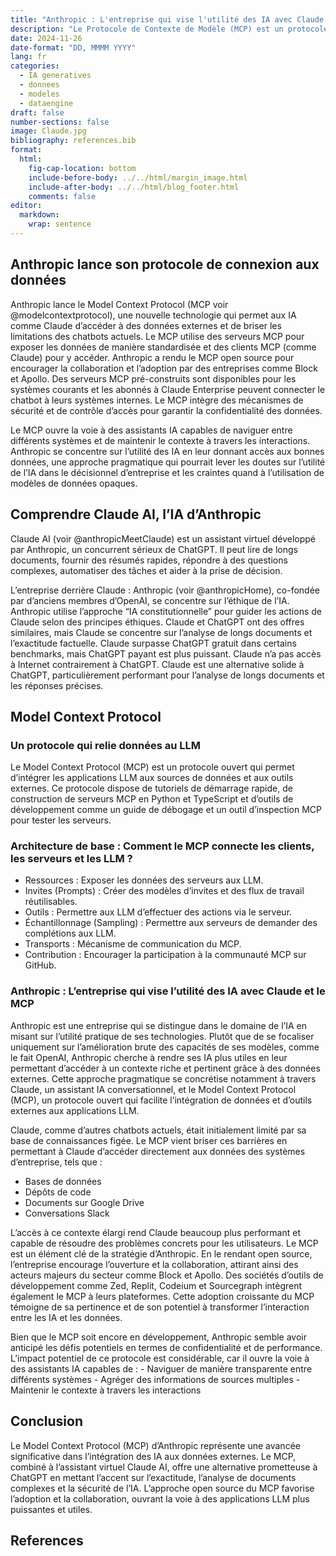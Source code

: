 ```yaml
---
title: "Anthropic : L'entreprise qui vise l'utilité des IA avec Claude et le MCP."
description: "Le Protocole de Contexte de Modèle (MCP) est un protocole ouvert facilitant l'intégration entre les applications de grands modèles linguistiques (LLM) et des sources de données externes et des outils. Il fournit des outils permettant aux développeurs de connecter facilement leurs LLM à des contextes pertinents."
date: 2024-11-26
date-format: "DD, MMMM YYYY"
lang: fr
categories: 
  - IA generatives
  - donnees
  - modeles
  - dataengine
draft: false
number-sections: false
image: Claude.jpg
bibliography: references.bib
format:
  html:
    fig-cap-location: bottom
    include-before-body: ../../html/margin_image.html
    include-after-body: ../../html/blog_footer.html
    comments: false
editor: 
  markdown: 
    wrap: sentence
---
```


## Anthropic lance son protocole de connexion aux données

Anthropic lance le Model Context Protocol (MCP voir @modelcontextprotocol), une nouvelle technologie qui permet aux IA comme Claude d'accéder à des données externes et de briser les limitations des chatbots actuels. Le MCP utilise des serveurs MCP pour exposer les données de manière standardisée et des clients MCP (comme Claude) pour y accéder. Anthropic a rendu le MCP open source pour encourager la collaboration et l'adoption par des entreprises comme Block et Apollo. Des serveurs MCP pré-construits sont disponibles pour les systèmes courants et les abonnés à Claude Enterprise peuvent connecter le chatbot à leurs systèmes internes. Le MCP intègre des mécanismes de sécurité et de contrôle d'accès pour garantir la confidentialité des données.

Le MCP ouvre la voie à des assistants IA capables de naviguer entre différents systèmes et de maintenir le contexte à travers les interactions. Anthropic se concentre sur l'utilité des IA en leur donnant accès aux bonnes données, une approche pragmatique qui pourrait lever les doutes sur l'utilité de l'IA dans le décisionnel d'entreprise et les craintes quand à l'utilisation de modèles de données opaques.

## Comprendre Claude AI, l'IA d'Anthropic

Claude AI (voir @anthropicMeetClaude) est un assistant virtuel développé par Anthropic, un concurrent sérieux de ChatGPT. Il peut lire de longs documents, fournir des résumés rapides, répondre à des questions complexes, automatiser des tâches et aider à la prise de décision.

L'entreprise derrière Claude : Anthropic (voir @anthropicHome), co-fondée par d'anciens membres d'OpenAI, se concentre sur l'éthique de l'IA. Anthropic utilise l'approche "IA constitutionnelle" pour guider les actions de Claude selon des principes éthiques. Claude et ChatGPT ont des offres similaires, mais Claude se concentre sur l'analyse de longs documents et l'exactitude factuelle. Claude surpasse ChatGPT gratuit dans certains benchmarks, mais ChatGPT payant est plus puissant. Claude n'a pas accès à Internet contrairement à ChatGPT. Claude est une alternative solide à ChatGPT, particulièrement performant pour l'analyse de longs documents et les réponses précises.

## Model Context Protocol

### Un protocole qui relie données au LLM

Le Model Context Protocol (MCP) est un protocole ouvert qui permet d'intégrer les applications LLM aux sources de données et aux outils externes. Ce protocole dispose de tutoriels de démarrage rapide, de construction de serveurs MCP en Python et TypeScript et d'outils de développement comme un guide de débogage et un outil d'inspection MCP pour tester les serveurs.

### Architecture de base : Comment le MCP connecte les clients, les serveurs et les LLM ?

- Ressources : Exposer les données des serveurs aux LLM.
- Invites (Prompts) : Créer des modèles d'invites et des flux de travail réutilisables.
- Outils : Permettre aux LLM d'effectuer des actions via le serveur.
- Échantillonnage (Sampling) : Permettre aux serveurs de demander des complétions aux LLM.
- Transports : Mécanisme de communication du MCP.
- Contribution : Encourager la participation à la communauté MCP sur GitHub.

### Anthropic : L'entreprise qui vise l'utilité des IA avec Claude et le MCP

Anthropic est une entreprise qui se distingue dans le domaine de l'IA en misant sur l'utilité pratique de ses technologies. Plutôt que de se focaliser uniquement sur l'amélioration brute des capacités de ses modèles, comme le fait OpenAI, Anthropic cherche à rendre ses IA plus utiles en leur permettant d'accéder à un contexte riche et pertinent grâce à des données externes. Cette approche pragmatique se concrétise notamment à travers Claude, un assistant IA conversationnel, et le Model Context Protocol (MCP), un protocole ouvert qui facilite l'intégration de données et d'outils externes aux applications LLM.

Claude, comme d'autres chatbots actuels, était initialement limité par sa base de connaissances figée. Le MCP vient briser ces barrières en permettant à Claude d'accéder directement aux données des systèmes d'entreprise, tels que :

- Bases de données
- Dépôts de code
- Documents sur Google Drive
- Conversations Slack

L'accès à ce contexte élargi rend Claude beaucoup plus performant et capable de résoudre des problèmes concrets pour les utilisateurs.
Le MCP est un élément clé de la stratégie d'Anthropic. En le rendant open source, l'entreprise encourage l'ouverture et la collaboration, attirant ainsi des acteurs majeurs du secteur comme Block et Apollo. Des sociétés d'outils de développement comme Zed, Replit, Codeium et Sourcegraph intègrent également le MCP à leurs plateformes. Cette adoption croissante du MCP témoigne de sa pertinence et de son potentiel à transformer l'interaction entre les IA et les données. 

Bien que le MCP soit encore en développement, Anthropic semble avoir anticipé les défis potentiels en termes de confidentialité et de performance. L'impact potentiel de ce protocole est considérable, car il ouvre la voie à des assistants IA capables de :
- Naviguer de manière transparente entre différents systèmes
- Agréger des informations de sources multiples
- Maintenir le contexte à travers les interactions

## Conclusion

Le Model Context Protocol (MCP) d'Anthropic représente une avancée significative dans l'intégration des IA aux données externes. Le MCP, combiné à l'assistant virtuel Claude AI, offre une alternative prometteuse à ChatGPT en mettant l'accent sur l'exactitude, l'analyse de documents complexes et la sécurité de l'IA. L'approche open source du MCP favorise l'adoption et la collaboration, ouvrant la voie à des applications LLM plus puissantes et utiles.


## References

::: {#refs}
:::
